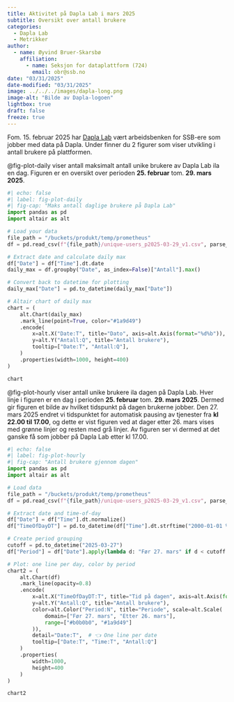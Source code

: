 ```yaml
---
title: Aktivitet på Dapla Lab i mars 2025
subtitle: Oversikt over antall brukere
categories:
  - Dapla Lab
  - Metrikker
author:
  - name: Øyvind Bruer-Skarsbø
    affiliation: 
      - name: Seksjon for dataplattform (724)
        email: obr@ssb.no
date: "03/31/2025"
date-modified: "03/31/2025"
image: ../../../images/dapla-long.png
image-alt: "Bilde av Dapla-logoen"
lightbox: true
draft: false
freeze: true
---
```



::: {.column-page}

Fom. 15. februar 2025 har [Dapla Lab](../../../statistikkere/dapla-lab.qmd) vært arbeidsbenken for SSB-ere som jobber med data på Dapla. Under finner du 2 figurer som viser utvikling i antall brukere på plattformen. 

@fig-plot-daily viser antall maksimalt antall unike brukere av Dapla Lab ila en dag. Figuren er en oversikt over perioden **25. februar** tom. **29. mars 2025**. 

```python
#| echo: false
#| label: fig-plot-daily
#| fig-cap: "Maks antall daglige brukere på Dapla Lab"
import pandas as pd
import altair as alt

# Load your data
file_path = "/buckets/produkt/temp/prometheus"
df = pd.read_csv(f"{file_path}/unique-users_p2025-03-29_v1.csv", parse_dates=["Time"])

# Extract date and calculate daily max
df["Date"] = df["Time"].dt.date
daily_max = df.groupby("Date", as_index=False)["Antall"].max()

# Convert back to datetime for plotting
daily_max["Date"] = pd.to_datetime(daily_max["Date"])

# Altair chart of daily max
chart = (
    alt.Chart(daily_max)
    .mark_line(point=True, color="#1a9d49")
    .encode(
        x=alt.X("Date:T", title="Dato", axis=alt.Axis(format="%d%b")),  # 👈 Custom date format
        y=alt.Y("Antall:Q", title="Antall brukere"),
        tooltip=["Date:T", "Antall:Q"],
    )
    .properties(width=1000, height=400)
)

chart
```
:::

  

::: {.column-page}

@fig-plot-hourly viser antall unike brukere ila dagen på Dapla Lab. Hver linje i figuren er en dag i perioden **25. februar** tom. **29. mars 2025**. Dermed gir figuren et bilde av hvilket tidspunkt på dagen brukerne jobber. Den 27. mars 2025 endret vi tidspunktet for automatisk pausing av tjenester fra **kl 22.00 til 17.00**, og dette er vist figuren ved at dager etter 26. mars vises med grønne linjer og resten med grå linjer. Av figuren ser vi dermed at det ganske få som jobber på Dapla Lab etter kl 17.00. 

```python
#| echo: false
#| label: fig-plot-hourly
#| fig-cap: "Antall brukere gjennom dagen"
import pandas as pd
import altair as alt

# Load data
file_path = "/buckets/produkt/temp/prometheus"
df = pd.read_csv(f"{file_path}/unique-users_p2025-03-29_v1.csv", parse_dates=["Time"])

# Extract date and time-of-day
df["Date"] = df["Time"].dt.normalize()
df["TimeOfDayDT"] = pd.to_datetime(df["Time"].dt.strftime("2000-01-01 %H:%M:%S"))

# Create period grouping
cutoff = pd.to_datetime("2025-03-27")
df["Period"] = df["Date"].apply(lambda d: "Før 27. mars" if d < cutoff else "Etter 26. mars")

# Plot: one line per day, color by period
chart2 = (
    alt.Chart(df)
    .mark_line(opacity=0.8)
    .encode(
        x=alt.X("TimeOfDayDT:T", title="Tid på dagen", axis=alt.Axis(format="%H:%M")),
        y=alt.Y("Antall:Q", title="Antall brukere"),
        color=alt.Color("Period:N", title="Periode", scale=alt.Scale(
            domain=["Før 27. mars", "Etter 26. mars"],
            range=["#b0b0b0", "#1a9d49"]
        )),
        detail="Date:T",  # 👈 One line per date
        tooltip=["Date:T", "Time:T", "Antall:Q"]
    )
    .properties(
        width=1000,
        height=400
    )
)

chart2
```
:::


